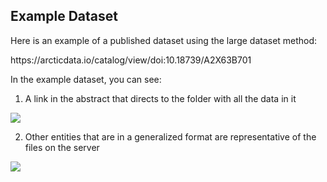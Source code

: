 ## Example Dataset

Here is an example of a published dataset using the large dataset method:

https://arcticdata.io/catalog/view/doi:10.18739/A2X63B701

In the example dataset, you can see:

1. A link in the abstract that directs to the folder with all the data in it


![](../images/large_dataset_abstract.png)

2. Other entities that are in a generalized format are representative of the files on the server


![](../images/large_dataset_entities.png)

